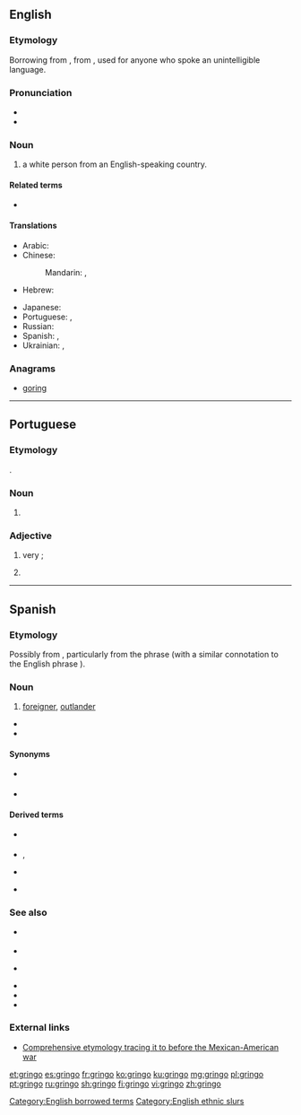 ==English==
{{wikipedia}}

===Etymology===
Borrowing from {{etyl|es|en}} {{m|es|gringo}}, from {{m|es|griego||Greek}}, used for anyone who spoke an unintelligible language.

===Pronunciation===
* {{IPA|/ɡɹɪŋɡəʊ/|lang=en}}
* {{rhymes|ɪŋɡəʊ|lang=en}}

===Noun===
{{en-noun|s|gringoes}}

# {{label|en|slang|often|pejorative|in Latin America}} a white person from an English-speaking country.

====Related terms====
* {{l|en|gringa}} {{qualifier|female}}

====Translations====
{{trans-top|a white person from an English-speaking country}}
* Arabic: {{t|ar|جْرِينْجُو|m|tr=gringū}}
* Chinese:
*: Mandarin: {{t|cmn|外國佬|sc=Hani}}, {{t|cmn|外国佬|tr=wàiguólǎo|sc=Hani}}
* Hebrew: {{t+|he|גְּרִינְגּוֹ|sc=Hebr}}
{{trans-mid}}
* Japanese: {{t|ja|グリンゴ|tr=guringo|sc=Jpan}}
* Portuguese: {{t+|pt|gringo|m}}, {{t+|pt|gringa|f}}
* Russian: {{t|ru|гри́нго|m|f}}
* Spanish: {{t+|es|gringo|m}}, {{t|es|gringa|f}}
* Ukrainian: {{t|uk|ґрі́нґо|m|f|sc=Cyrl}}, {{t|uk|грі́нго|m|f|sc=Cyrl}}
{{trans-bottom}}

===Anagrams===
* [[goring#English|goring]]

[[Category:English borrowed terms]]
[[Category:English ethnic slurs]]

----

==Portuguese==

===Etymology===
{{bor|pt|es|gringo}}.

===Noun===
{{pt-noun|m|s|f=gringa}}

# {{l|en|foreigner}}

===Adjective===
{{pt-adj|gring|o}}

# {{label|pt|slang|Brazil}} very {{l|en|cool}}; {{l|en|fashionable}}
# {{label|pt|slang|Brazil}} {{l|en|foreign}} {{gloss|from another country}}
#: {{ux|pt|Aquele cara ali é '''gringo'''.|t=That dude over there is a foreigner.}}

----

==Spanish==

===Etymology===
Possibly from {{m|es|griego||Greek}}, particularly from the phrase {{m|es||hablar en griego|to speak Greek}} (with a similar connotation to the English phrase {{m|en|it's all Greek to me}}).

===Noun===
{{es-noun|m|f=gringa}}

# {{label|es|sometimes|pejorative|Latin America}} [[foreigner]], [[outlander]]
* {{quote-book
|year=1996
|year_published=
|edition=
|editor=
|author=Félix Rodríguez González
|quotee=Esteban de Terroros y Pando, '''1786'''
|title=Spanish Loanwords in the English Language
|chapter=
|url=http://books.google.com/books?id=09NEuGHh2R8C&pg=PA143&redir_esc=y#v=onepage&q&f=false
|genre=
|publisher=
|isbn=9783110148459
|page=143
|passage=... '''''gringos''''', llaman en Málaga a los extranjeros, que tienen cierta especie de acento, que los priva de una locución fácil, y natural Castellana; y en Madrid dan el mismo, y por la misma causa con particularidad a los irlandeses. — ''gringos is what, in Malaga, they call foreigners who hav a special of accent that prevents them from speaking Castilian easily and naturally; and in Madrid they give the same name, in particular, to the Irish.''
}}
* {{quote-web
|date=2008-10-08
|year=
|first=
|last=
|author=Antonio Caballero
|authorlink=
|title=El negro gringo (o el gringo negro)
|site=Semana
|url=http://m.semana.com/opinion/articulo/el-negro-gringo-o-gringo-negro/96350-3
|archiveorg=
|accessdate=2014-08-01
|passage=Pero la realidad es más terca que la corrección política, y el hecho real es que Barack Obama, próximo presidente de los Estados Unidos, es un '''gringo''', y es un negro. O, si se prefiere así, es un negro, y es un '''gringo'''. — ''But the reality is more stubborn than political correctness, and the fact is that Barack Obama, the next president of the United States, is a gringo, and is black. Or, if you so prefer, is a black, and a gringo.''
}}

====Synonyms====
* {{l|es|gabacho}} {{qualifier|Mexico}}
* {{l|es|guiri}} {{qualifier|Spain}}

====Derived terms====
* {{l|es|gringo de agua juca}} {{qualifier|Honduras}}
* {{l|es|Gringolandia}}, {{l|es|gringolandia}} {{g|f}}
* {{l|es|Gringotenango}}
* {{l|es|gringuera}} {{g|f}} {{qualifier|Honduras}}

===See also===
* {{l|es|chele}} {{qualifier|Honduras}}
* {{l|es|cholo}}
* {{l|es|grencho}} {{qualifier|Honduras}}
* {{l|es|güero}}
* {{l|es|pocho}}
* {{l|es|guiri}}

===External links===
* [http://www.marrder.com/htw/jan97/editorial.htm Comprehensive etymology tracing it to before the Mexican-American war]

[[et:gringo]]
[[es:gringo]]
[[fr:gringo]]
[[ko:gringo]]
[[ku:gringo]]
[[mg:gringo]]
[[pl:gringo]]
[[pt:gringo]]
[[ru:gringo]]
[[sh:gringo]]
[[fi:gringo]]
[[vi:gringo]]
[[zh:gringo]]